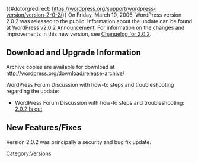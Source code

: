 {{#dotorgredirect: https://wordpress.org/support/wordpress-version/version-2-0-2/}}
On Friday, March 10, 2006, WordPress version 2.0.2 was released to the public. Information about the update can be found at [http://wordpress.org/development/2006/03/security-202/ WordPress v2.0.2 Announcement].   For information on the changes and improvements in this new version, see [[Changelog/2.0.2|Changelog for 2.0.2]].

==Download and Upgrade Information==
Archive copies are available for download at http://wordpress.org/download/release-archive/

WordPress Forum Discussion with how-to steps and troubleshooting regarding the update: 
* WordPress Forum Discussion with how-to steps and troubleshooting: [http://wordpress.org/support/topic/64309 2.0.2 Is out]

==New Features/Fixes==
Version 2.0.2 was principally a security and bug fix update.

{{Versions}}

[[Category:Versions]]